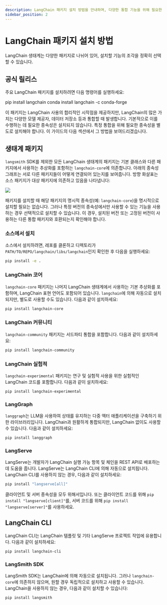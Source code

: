 ```yaml
---
description: LangChain 패키지 설치 방법을 안내하며, 다양한 통합 기능을 위해 필요한 추가 종속성 설치 방법도 설명합니다.
sidebar_position: 2
---
```


# LangChain 패키지 설치 방법

LangChain 생태계는 다양한 패키지로 나뉘어 있어, 설치할 기능의 조각을 정확히 선택할 수 있습니다.

## 공식 릴리스

주요 LangChain 패키지를 설치하려면 다음 명령어를 실행하세요:


<Tabs>
  <TabItem value="pip" label="Pip" default>
    <CodeBlock language="bash">pip install langchain</CodeBlock>
  </TabItem>
  <TabItem value="conda" label="Conda">
    <CodeBlock language="bash">conda install langchain -c conda-forge</CodeBlock>
  </TabItem>
</Tabs>

이 패키지는 LangChain 사용의 합리적인 시작점을 제공하지만, LangChain의 많은 가치는 다양한 모델 제공자, 데이터 저장소 등과 통합할 때 발생합니다. 기본적으로 이를 수행하는 데 필요한 종속성은 설치되지 않습니다. 특정 통합을 위해 필요한 종속성을 별도로 설치해야 합니다. 이 가이드의 다음 섹션에서 그 방법을 보여드리겠습니다.

## 생태계 패키지

`langsmith` SDK를 제외한 모든 LangChain 생태계의 패키지는 기본 클래스와 다른 패키지에서 사용하는 추상화를 포함하는 `langchain-core`에 의존합니다. 아래의 종속성 그래프는 서로 다른 패키지들이 어떻게 연결되어 있는지를 보여줍니다. 방향 화살표는 소스 패키지가 대상 패키지에 의존하고 있음을 나타냅니다:

![](/img/ecosystem_packages.png)

패키지를 설치할 때 해당 패키지의 명시적 종속성(예: `langchain-core`)을 명시적으로 설치할 필요는 없습니다. 그러나 특정 버전의 종속성에서만 사용할 수 있는 기능을 사용하는 경우 선택적으로 설치할 수 있습니다. 이 경우, 설치된 버전 또는 고정된 버전이 사용하는 다른 통합 패키지와 호환되는지 확인해야 합니다.

### 소스에서 설치

소스에서 설치하려면, 레포를 클론하고 디렉토리가 `PATH/TO/REPO/langchain/libs/langchain`인지 확인한 후 다음을 실행하세요:

```bash
pip install -e .
```


### LangChain 코어
`langchain-core` 패키지는 나머지 LangChain 생태계에서 사용하는 기본 추상화를 포함하며, LangChain 표현 언어도 포함되어 있습니다. `langchain`에 의해 자동으로 설치되지만, 별도로 사용할 수도 있습니다. 다음과 같이 설치하세요:

```bash
pip install langchain-core
```


### LangChain 커뮤니티
`langchain-community` 패키지는 서드파티 통합을 포함합니다. 다음과 같이 설치하세요:

```bash
pip install langchain-community
```


### LangChain 실험적
`langchain-experimental` 패키지는 연구 및 실험적 사용을 위한 실험적인 LangChain 코드를 포함합니다. 다음과 같이 설치하세요:

```bash
pip install langchain-experimental
```


### LangGraph
`langgraph`는 LLM을 사용하여 상태를 유지하는 다중 액터 애플리케이션을 구축하기 위한 라이브러리입니다. LangChain과 원활하게 통합되지만, LangChain 없이도 사용할 수 있습니다. 다음과 같이 설치하세요:

```bash
pip install langgraph
```


### LangServe
LangServe는 개발자가 LangChain 실행 가능 항목 및 체인을 REST API로 배포하는 데 도움을 줍니다. LangServe는 LangChain CLI에 의해 자동으로 설치됩니다. LangChain CLI를 사용하지 않는 경우, 다음과 같이 설치하세요:

```bash
pip install "langserve[all]"
```

클라이언트 및 서버 종속성을 모두 위해서입니다. 또는 클라이언트 코드를 위해 `pip install "langserve[client]"`를, 서버 코드를 위해 `pip install "langserve[server]"`를 사용하세요.

## LangChain CLI
LangChain CLI는 LangChain 템플릿 및 기타 LangServe 프로젝트 작업에 유용합니다. 다음과 같이 설치하세요:

```bash
pip install langchain-cli
```


### LangSmith SDK
LangSmith SDK는 LangChain에 의해 자동으로 설치됩니다. 그러나 `langchain-core`에 의존하지 않으며, 원할 경우 독립적으로 설치하고 사용할 수 있습니다. LangChain을 사용하지 않는 경우, 다음과 같이 설치할 수 있습니다:

```bash
pip install langsmith
```
